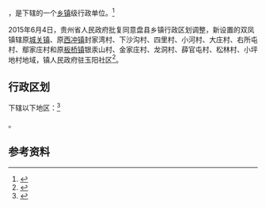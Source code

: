 {{中国乡级行政区|52/02/22/101/000}}

'''{{PAGENAMEBASE}}'''，是{{PRC admin/fullname|52/02/22/101/000|3}}下辖的一个[[乡镇|乡镇]]级行政单位。<ref>{{PRC admin/ref sgc|{{PRC admin/parent|52/02/22/101/000}}}}</ref>

2015年6月4日，贵州省人民政府批复同意盘县乡镇行政区划调整，新设置的双凤镇辖原[[城关镇_(盘县)|城关镇]]、原[[西冲镇|西冲镇]]封家湾村、下沙沟村、四里村、小河村、大庄村、右所屯村、鄢家庄村和原[[板桥镇_(盘县)|板桥镇]]银汞山村、金家庄村、龙洞村、薛官屯村、松林村、小坪地村地域，镇人民政府驻玉阳社区<ref>{{Cite web |url=http://gzsrmzfgb.gzgov.gov.cn/show.aspx?id=12001 |title=省人民政府关于同意盘县乡镇行政区划调整的批复（黔府函〔2015〕128号） |access-date=2017-09-01 |archive-url=https://web.archive.org/web/20170901161440/http://gzsrmzfgb.gzgov.gov.cn/show.aspx?id=12001 |archive-date=2017-09-01 |dead-url=yes }}</ref>。

== 行政区划 ==

{{PAGENAMEBASE}}下辖以下地区：<ref>{{PRC admin/ref sgc|52/02/22/101/000}}</ref>

{{PRC admin/children|52/02/22/101/000}}。

== 参考资料 ==

{{reflist}}

{{行政区划小作品}}
{{PRC admin/navcat|52/02/22/101/000}}